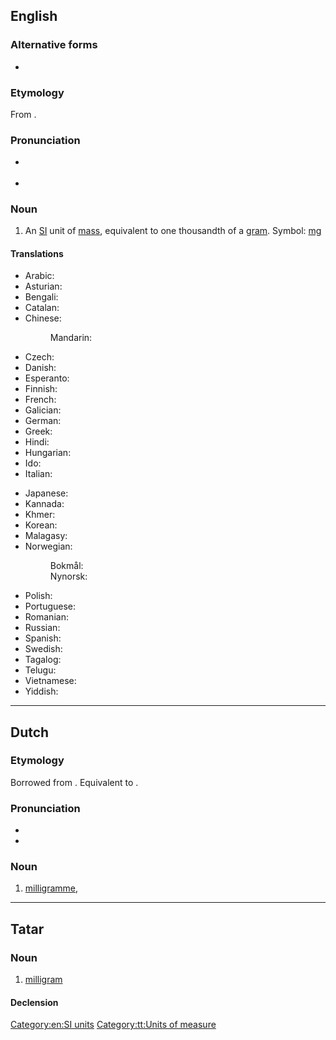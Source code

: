 {{also|mil·ligram|milli-gram}}
==English==
{{wikipedia}}

===Alternative forms===
* {{l|en|milligramme}}

===Etymology===
From {{der|en|fr|milligramme}}.

===Pronunciation===
* {{a|US}} {{IPA|en|/ˈmɪlɪɡɹæm/}}
* {{audio|en|LL-Q1860 (eng)-Vininn126-milligram.wav|Audio (US)}}

===Noun===
{{en-noun}}

# An [[SI]] unit of [[mass]], equivalent to one thousandth of a [[gram]]. Symbol: [[mg]]

====Translations====
{{trans-top|milligram}}
* Arabic: {{t|ar|مِلِّيغْرَام}}
* Asturian: {{t|ast|miligramu|m}}
* Bengali: {{t|bn|মিলিগ্রাম}}
* Catalan: {{t|ca|mil·ligram|m}}
* Chinese:
*: Mandarin: {{t+|cmn|毫克|tr=háokè|sc=Hani}}
* Czech: {{t+|cs|miligram|m}}
* Danish: {{t+|da|milligram|n}}
* Esperanto: {{t|eo|miligramo}}
* Finnish: {{t+|fi|milligramma}}
* French: {{t+|fr|milligramme|m}}
* Galician: {{t|gl|miligramo|m}}
* German: {{t+|de|Milligramm|n}}
* Greek: {{t+|el|χιλιοστόγραμμο|n}}
* Hindi: {{t|hi|मिलीग्राम|m}}
* Hungarian: {{t+|hu|milligramm}}
* Ido: {{t+|io|miligramo}}
* Italian: {{t+|it|milligrammo}}
{{trans-mid}}
* Japanese: {{t+|ja|ミリグラム|tr=miriguramu}}
* Kannada: {{t|kn|ಮಿಲ್ಲೀಗ್ರಾಮು}}
* Khmer: {{t|km|មិល្លីក្រាម|tr=millii-kraam|sc=Khmr}}
* Korean: {{t+|ko|밀리그램}}
* Malagasy: {{t+|mg|miligrama}}
* Norwegian:
*: Bokmål: {{t|no|milligram|n}}
*: Nynorsk: {{t|nn|milligram|n}}
* Polish: {{t|pl|miligram|m}}
* Portuguese: {{t+|pt|miligrama|m}}
* Romanian: {{t+|ro|miligram|n}}
* Russian: {{t+|ru|миллигра́мм|m}}
* Spanish: {{t+|es|miligramo|m}}
* Swedish: {{t+|sv|milligram|n}}
* Tagalog: {{t|tl|miligramo}}
* Telugu: {{t|te|మిల్లీగ్రాము}}
* Vietnamese: {{t|vi|miligam}}
* Yiddish: {{t|yi|מיליגראַם|m}}
{{trans-bottom}}

[[Category:en:SI units]]

----

==Dutch==

===Etymology===
Borrowed from {{bor|nl|fr|milligramme}}. Equivalent to {{pre|nl|milli|gram}}.

===Pronunciation===
* {{IPA|nl|/ˈmi.liˌɣrɑm/}}
* {{hyphenation|nl|mil|li|gram}}

===Noun===
{{nl-noun|n|g2=m|-en|-}}

# [[milligramme]], {{l|en|milligram}} {{gloss|0.001 gramme}}

----

==Tatar==

===Noun===
{{tt-pos|noun|l}}

# [[#English|milligram]]

====Declension====
{{tt-latin-noun|nıñ|ga|nı|da|nan}}

[[Category:tt:Units of measure]]